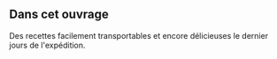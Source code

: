 ## Dans cet ouvrage

Des recettes facilement transportables et encore délicieuses le dernier jours de l'expédition.
